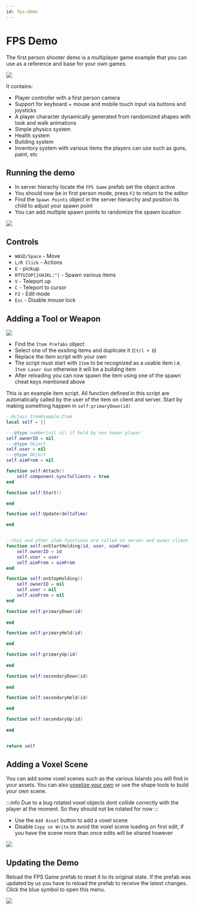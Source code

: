 ```yaml
---
id: fps-demo
---
```


# FPS Demo

The first person shooter demo is a multiplayer game example that you can use as a reference and base for your own games.

![](/img/fps/fpsTeaser.gif)

It contains:
* Player controller with a first person camera
* Support for keyboard + mouse and mobile touch input via buttons and joysticks
* A player character dynamically generated from randomized shapes with look and walk animations
* Simple physics system
* Health system
* Building system
* Inventory system with various items the players can use such as guns, paint, etc


## Running the demo

* In server hierachy locate the `FPS Game` prefab set the object active
* You should now be in first person mode, press `F2` to return to the editor
* Find the `Spawn Points` object in the server hierarchy and position its child to adjust your spawn point
* You can add multiple spawn points to randomize the spawn location

![](/img/fps/enableFps.png)


## Controls
* `WASD/Space` - Move
* `L/R Click` - Actions
* `E` - pickup
* `RTYUIOP[}GHJKL:"|` - Spawn various items
* `V` - Teleport up
* `C` - Teleport to cursor
* `F2` - Edit mode
* `Esc` - Disable mouse lock

## Adding a Tool or Weapon

![](/img/fps/addItem.png)


* Find the `Item Prefabs` object
* Select one of the exsiting items and duplicate it (`Ctrl + D`)
* Replace the item script with your own
* The script must start with `Item` to be recognized as a usable item i.e. `Item Laser Gun` otherwise it will be a building item
* After reloading you can now spawn the item using one of the spawn cheat keys mentioned above 

This is an example item script. All function defined in this script are automatically called by the user of the item on client and server.
Start by making something happen in `self:primaryDown(id)`

```lua title="Item Example.lua"
--@class ItemExample:Item
local self = {}

---@type number|nil nil if held by non human player
self.ownerID = nil
---@type Object
self.user = nil
---@type Object
self.aimFrom = nil

function self:Attach()
    self.component.syncToClients = true
end

function self:Start()

end

function self:Update(deltaTime)

end


--this and other item functions are called on server and owner client
function self:onStartHolding(id, user, aimFrom)
    self.ownerID = id
    self.user = user
    self.aimFrom = aimFrom
end

function self:onStopHolding()
    self.ownerID = nil
    self.user = nil
    self.aimFrom = nil
end

function self:primaryDown(id)
    
end

function self:primaryHeld(id)

end

function self:primaryUp(id)
    
end

function self:secondaryDown(id)
    
end

function self:secondaryHeld(id)

end

function self:secondaryUp(id)
    
end


return self
```

## Adding a Voxel Scene

You can add some voxel scenes such as the various Islands you will find in your assets. 
You can also [voxelize your own](../getting-started/importing-meshes) or use the shape tools to build your own scene.

:::info
Due to a bug rotated voxel objects dont collide correctly with the player at the moment.
So they should not be rotated for now
:::

* Use the `Add Asset` button to add a voxel scene
* Disable `Copy on Write` to avoid the voxel scene loading on first edit, if you have the scene more than once edits will be shared however

![](/img/fps/addScene.png)


## Updating the Demo

Reload the FPS Game prefab to reset it to its original state. 
If the prefab was updated by us you have to reload the prefab to receive the latest changes.
Click the blue symbol to open this menu.

![](/img/fps/reloadPrefab.png)